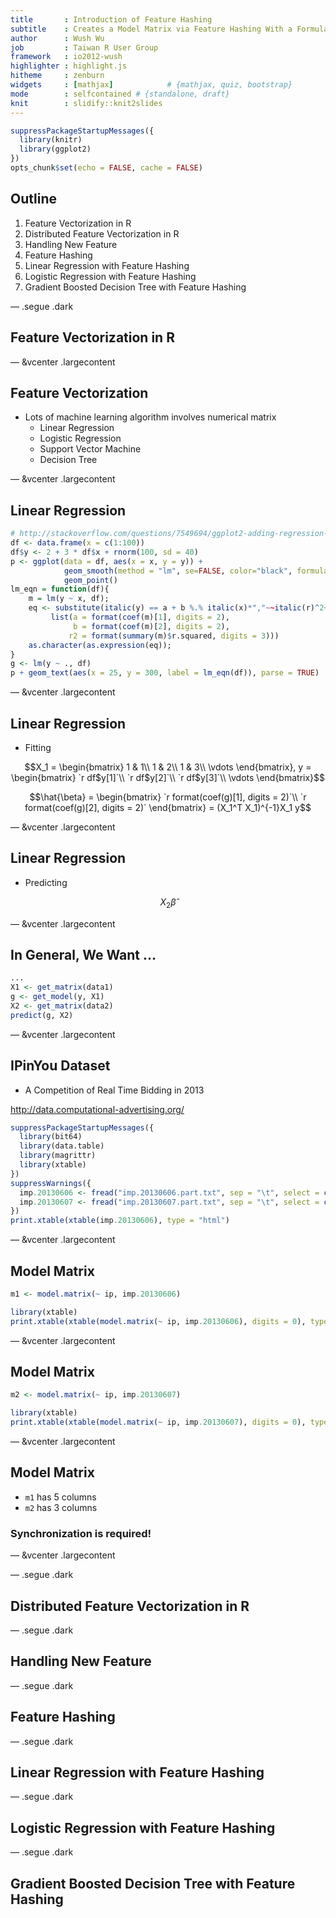 ```yaml
---
title       : Introduction of Feature Hashing
subtitle    : Creates a Model Matrix via Feature Hashing With a Formula Interface
author      : Wush Wu
job         : Taiwan R User Group
framework   : io2012-wush
highlighter : highlight.js
hitheme     : zenburn
widgets     : [mathjax]            # {mathjax, quiz, bootstrap}
mode        : selfcontained # {standalone, draft}
knit        : slidify::knit2slides
---
```


```r
suppressPackageStartupMessages({
  library(knitr)
  library(ggplot2)
})
opts_chunk$set(echo = FALSE, cache = FALSE)
```

## Outline

1. Feature Vectorization in R
1. Distributed Feature Vectorization in R
1. Handling New Feature
1. Feature Hashing
1. Linear Regression with Feature Hashing
1. Logistic Regression with Feature Hashing
1. Gradient Boosted Decision Tree with Feature Hashing

--- .segue .dark

## Feature Vectorization in R

--- &vcenter .largecontent

## Feature Vectorization

- Lots of machine learning algorithm involves numerical matrix
    - Linear Regression
    - Logistic Regression
    - Support Vector Machine
    - Decision Tree

--- &vcenter .largecontent

## Linear Regression

```r
# http://stackoverflow.com/questions/7549694/ggplot2-adding-regression-line-equation-and-r2-on-graph
df <- data.frame(x = c(1:100))
df$y <- 2 + 3 * df$x + rnorm(100, sd = 40)
p <- ggplot(data = df, aes(x = x, y = y)) +
            geom_smooth(method = "lm", se=FALSE, color="black", formula = y ~ x) +
            geom_point()
lm_eqn = function(df){
    m = lm(y ~ x, df);
    eq <- substitute(italic(y) == a + b %.% italic(x)*","~~italic(r)^2~"="~r2, 
         list(a = format(coef(m)[1], digits = 2), 
              b = format(coef(m)[2], digits = 2), 
             r2 = format(summary(m)$r.squared, digits = 3)))
    as.character(as.expression(eq));                 
}
g <- lm(y ~ ., df)
p + geom_text(aes(x = 25, y = 300, label = lm_eqn(df)), parse = TRUE)
```

--- &vcenter .largecontent

## Linear Regression

- Fitting

$$X_1 = \begin{bmatrix}
1 & 1\\
1 & 2\\
1 & 3\\
\vdots \end{bmatrix},
y = \begin{bmatrix}
`r df$y[1]`\\
`r df$y[2]`\\
`r df$y[3]`\\
\vdots \end{bmatrix}$$

$$\hat{\beta} = \begin{bmatrix}
`r format(coef(g)[1], digits = 2)`\\
`r format(coef(g)[2], digits = 2)` \end{bmatrix}
= (X_1^T X_1)^{-1}X_1 y$$

--- &vcenter .largecontent

## Linear Regression

- Predicting

$$X_2 \hat{\beta}$$

--- &vcenter .largecontent

## In General, We Want ...

```r
...
X1 <- get_matrix(data1)
g <- get_model(y, X1)
X2 <- get_matrix(data2)
predict(g, X2)
```

--- &vcenter .largecontent

## IPinYou Dataset

- A Competition of Real Time Bidding in 2013

<http://data.computational-advertising.org/>

```r
suppressPackageStartupMessages({
  library(bit64)
  library(data.table)
  library(magrittr)
  library(xtable)
})
suppressWarnings({
  imp.20130606 <- fread("imp.20130606.part.txt", sep = "\t", select = c(2, 6, 24), colClasses = "character") %>% `colnames<-`(c("time", "ip", "usertag")) %>% `[`(2:6)
  imp.20130607 <- fread("imp.20130607.part.txt", sep = "\t", select = c(2, 6, 24), colClasses = "character") %>% `colnames<-`(c("time", "ip", "usertag")) %>% `[`(2:4)
})
print.xtable(xtable(imp.20130606), type = "html")
```

--- &vcenter .largecontent

## Model Matrix

```r
m1 <- model.matrix(~ ip, imp.20130606)
```

```r
library(xtable)
print.xtable(xtable(model.matrix(~ ip, imp.20130606), digits = 0), type = "html")
```

--- &vcenter .largecontent

## Model Matrix

```r
m2 <- model.matrix(~ ip, imp.20130607)
```

```r
library(xtable)
print.xtable(xtable(model.matrix(~ ip, imp.20130607), digits = 0), type = "html")
```

--- &vcenter .largecontent

## Model Matrix

- `m1` has 5 columns
- `m2` has 3 columns

### Synchronization is required!

--- &vcenter .largecontent

--- .segue .dark

## Distributed Feature Vectorization in R



--- .segue .dark

## Handling New Feature

--- .segue .dark

## Feature Hashing

--- .segue .dark

## Linear Regression with Feature Hashing

--- .segue .dark

## Logistic Regression with Feature Hashing

--- .segue .dark

## Gradient Boosted Decision Tree with Feature Hashing

